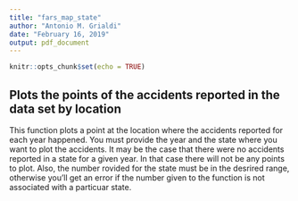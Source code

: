 ```yaml
---
title: "fars_map_state"
author: "Antonio M. Grialdi"
date: "February 16, 2019"
output: pdf_document
---
```


```r
knitr::opts_chunk$set(echo = TRUE)
```

## Plots the points of the accidents reported in the data set by location

This function plots a point at the location where the accidents reported for each year
happened. You must provide the year and the state where you want to plot the accidents.
It may be the case that there were no accidents reported in a state for a given year. 
In that case there will not be any points to plot. Also, the number rovided for the
state must be in the desrired range, otherwise you'll get an error if the number given
to the function is not associated with a particuar state. 